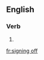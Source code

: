 ==English==

===Verb===
{{head|en}}

# {{present participle of|sign off|lang=en}}

[[fr:signing off]]